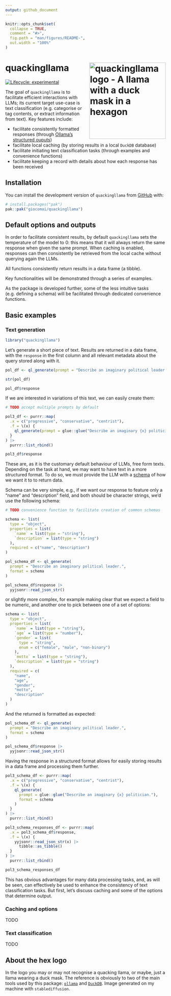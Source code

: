 ```yaml
---
output: github_document
---
```


<!-- README.md is generated from README.Rmd. Please edit that file -->

```r
knitr::opts_chunk$set(
  collapse = TRUE,
  comment = "#>",
  fig.path = "man/figures/README-",
  out.width = "100%"
)
```

# quackingllama <img src="man/figures/logo.png" align="right" height="240" alt="quackingllama logo - A llama with a duck mask in a hexagon" />

<!-- badges: start -->
[![Lifecycle: experimental](https://img.shields.io/badge/lifecycle-experimental-orange.svg)](https://lifecycle.r-lib.org/articles/stages.html#experimental)
<!-- badges: end -->

The goal of `quackingllama` is to facilitate efficient interactions with LLMs; its current target use-case is text classification (e.g. categorise or tag contents, or extract information from text). Key features include:

- facilitate consistently formatted responses (through [Ollama's structured ouputs](https://ollama.com/blog/structured-outputs))
- facilitate local caching (by storing results in a local `DuckDB` database)
- facilitate initiating text classification tasks (through examples and convenience functions)
- facilitate keeping a record with details about how each response has been received


## Installation

You can install the development version of `quackingllama` from [GitHub](https://github.com/) with:

``` r
# install.packages("pak")
pak::pak("giocomai/quackingllama")
```

## Default options and outputs

In order to facilitate consistent results, by default `quackingllama` sets the temperature of the model to 0: this means that it will always return the same response when given the same prompt. When caching is enabled, responses can then consistently be retrieved from the local cache without querying again the LLMs. 

All functions consistently return results in a data frame (a tibble).

Key functionalities will be demonstrated through a series of examples.

As the package is developed further, some of the less intuitive tasks (e.g. defining a schema) will be facilitated through dedicated convenience functions.


## Basic examples

### Text generation


```r
library("quackingllama")
```

Let's generate a short piece of text. Results are returned in a data frame, with the `response` in the first column and all relevant metadata about the query stored along with it. 

```r
pol_df <- ql_generate(prompt = "Describe an imaginary political leader in less than 100 words.")

str(pol_df)
```

```r
pol_df$response
```

If we are interested in variations of this text, we can easily create them:

```r
# TODO accept multiple prompts by default

pol3_df <- purrr::map(
  .x = c("progressive", "conservative", "centrist"),
  .f = \(x) {
    ql_generate(prompt = glue::glue("Describe an imaginary {x} politician in less than 100 words."))
  }
) |>
  purrr::list_rbind()

pol3_df$response
```

These are, as it is the customary default behaviour of LLMs, free form texts. Depending on the task at hand, we may want to have text in a more structured format. To do so, we must provide the LLM with a [schema](https://json-schema.org/) of how we want it to to return data. 

Schema can be very simple, e.g., if we want our response to feature only a "name" and "description" field, and both should be character strings, we'd use the following schema:


```r
# TODO convenience function to facilitate creation of common schemas

schema <- list(
  type = "object",
  properties = list(
    `name` = list(type = "string"),
    `description` = list(type = "string")
  ),
  required = c("name", "description")
)
```


```r
pol_schema_df <- ql_generate(
  prompt = "Describe an imaginary political leader.",
  format = schema
)

pol_schema_df$response |>
  yyjsonr::read_json_str()
```


or slightly more complex, for example making clear that we expect a field to be numeric, and another one to pick between one of a set of options:



```r
schema <- list(
  type = "object",
  properties = list(
    `name` = list(type = "string"),
    `age` = list(type = "number"),
    `gender` = list(
      type = "string",
      enum = c("female", "male", "non-binary")
    ),
    `motto` = list(type = "string"),
    `description` = list(type = "string")
  ),
  required = c(
    "name",
    "age",
    "gender",
    "motto",
    "description"
  )
)
```

And the returned is formatted as expected:

```r
pol_schema_df <- ql_generate(
  prompt = "Describe an imaginary political leader.",
  format = schema
)

pol_schema_df$response |>
  yyjsonr::read_json_str()
```


Having the response in a structured format allows for easily storing results in a data frame and processing them further. 


```r
pol3_schema_df <- purrr::map(
  .x = c("progressive", "conservative", "centrist"),
  .f = \(x) {
    ql_generate(
      prompt = glue::glue("Describe an imaginary {x} politician."),
      format = schema
    )
  }
) |>
  purrr::list_rbind()

pol3_schema_responses_df <- purrr::map(
  .x = pol3_schema_df$response,
  .f = \(x) {
    yyjsonr::read_json_str(x) |>
      tibble::as_tibble()
  }
) |>
  purrr::list_rbind()

pol3_schema_responses_df
```

This has obvious advantages for many data processing tasks, and, as will be seen, can effectively be used to enhance the consistency of text classification tasks. But first, let's discuss caching and some of the options that determine output. 

### Caching and options

TODO

### Text classification

TODO

## About the hex logo

In the logo you may or may not recognise a quacking llama, or maybe, just a llama wearing a duck mask. The reference is obviously to two of the main tools used by this package: [`ollama`](https://ollama.com/) and [`DuckDB`](https://duckdb.org/docs/api/r.html). Image generated on my machine with `stablediffusion`.
